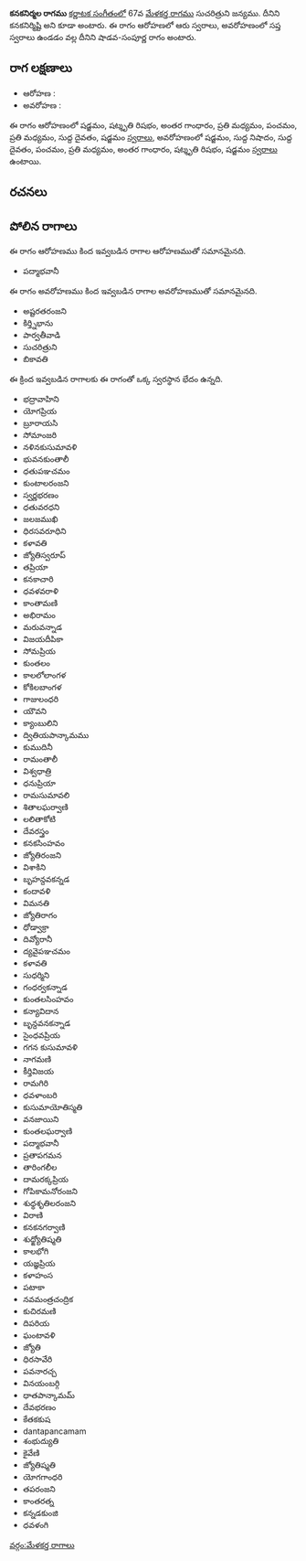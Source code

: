 {{Infobox ragam
	| name          	= కనకనిర్మల
	| synonym	    	= కనకనిర్మిష్టి
	| mela          	= 
	| chakra        	= 
	| janaka        	= 
	| type          	= శాడవ-సంపూర్ణ
	| arohanam      	= {{svaraC|S|R3|G3|M2|P|M2|D1|S'}} 
	| avarohanam    	= {{svaraC|S'|N1|D1|P|M2|G3|R3|S}}
	| jeeva         	=
	| chhaya        	=
	| nyasa         	=
	| vishesha      	= 
	| equivalent  		= 
}}
{{కర్ణాటక సంగీత రాగాలు}}
'''కనకనిర్మల రాగము''' [[కర్ణాటక సంగీతం]]లో 67వ [[మేళకర్త రాగము]] సుచరిత్రుని జన్యము. దీనిని కనకనిర్మిష్టి అని కూడా అంటారు. ఈ రాగం ఆరోహణలో ఆరు స్వరాలు, అవరోహణంలో సప్త స్వరాలు ఉండడం వల్ల దీనిని షాడవ-సంపూర్ణ రాగం అంటారు.


==రాగ లక్షణాలు==


* ఆరోహణ : {{svaraC|S|R3|G3|M2|P|M2|D1|S'}} 
* అవరోహణ : {{svaraC|S'|N1|D1|P|M2|G3|R3|S}}

ఈ రాగం ఆరోహణంలో షడ్జమం, షట్శృతి రిషభం, అంతర గాంధారం, ప్రతి మధ్యమం, పంచమం, ప్రతి మధ్యమం, సుద్ద దైవతం, షడ్జమం [[స్వరాలు]], అవరోహణంలో షడ్జమం, సుద్ద నిషాదం, సుద్ద దైవతం, పంచమం, ప్రతి మధ్యమం, అంతర గాంధారం, షట్శృతి రిషభం, షడ్జమం [[స్వరాలు]] ఉంటాయి.

==రచనలు==



==పోలిన రాగాలు==
ఈ రాగం ఆరోహణము కింద ఇవ్వబడిన రాగాల ఆరోహణముతో సమానమైనది.
* పద్మాభవానీ

ఈ రాగం అవరోహణము కింద ఇవ్వబడిన రాగాల అవరోహణముతో సమానమైనది.
* అష్టరతరంజని
* కిర్త్నిభాను
* పార్వతీవాడి
* సుచరిత్రుని
* బికావతి

ఈ క్రింద ఇవ్వబడిన రాగాలకు ఈ రాగంతో ఒక్క స్వరస్థాన భేదం ఉన్నది.
* భద్రావాహిని
* యోగప్రియ
* బ్రూరాయసి
* సోమాంజరి
* నళినకుసుమావళి
* భువనకుంతాలీ
* ధతుపఞచమం
* కుంటాలరంజని
* స్వర్ణభరణం
* ధతువరధని
* జలజముఖి
* ధిరసవరూధిని
* కళావతి
* జ్యోతిస్వరూప్
* తప్రియా
* కనకాచారి
* ధవళవరాళి
* కాంతామణి
* అభిరామం
* మరువన్నాడ
* విజయదీపికా
* సోమప్రియ
* కుంతలం
* కాలలోలాంగళ
* కోకిలబాంగళ
* గాజులంధరి
* యౌవని
* క్యాంబులిని
* ద్వితియపాన్కామము
* కుముదినీ
* రామంతాలీ
* విశ్వధాత్రి
* ధనుప్రియా
* రామసుమావలి
* శితాలఘర్వాణి
* లలితాకోటి
* దేవరస్త్రం
* కనకసింహవం
* జ్యోతిరంజని
* విశాకిని
* బృహన్దవకన్నడ
* కందావళి
* విమనతి
* జ్యోతిరాగం
* ధోడ్వాక్రా
* దివ్యోరానీ
* ద్యవైపఞచమం
* కళావతి
* సుధర్మిని
* గంధర్వకన్నాడ
* కుంతలసింహవం
* కన్యావిదాన
* బృన్దవనకన్నాడ
* సైంధవప్రియ
* గగన కుసుమావళి
* నాగమణి
* కీర్తివిజయ
* రామగిరి
* ధవళాంబరి
* కుసుమాయోతిస్మతి
* వనజాయిని
* కుంతలఘర్వాణి
* పద్మాభవానీ
* ప్రతాపగమన
* తారింగలీల
* దామరక్కప్రియ
* గోపికామనోరంజని
* శుధ్ధశృతిలరంజని
* విరాణి
* కనకనగర్వాణి
* శుధ్జ్యోతిష్మతి
* కాలభోగి
* యజ్ఞప్రియ
* కళాహంస
* పటాకా
* నవమంత్రచంద్రిక
* కుచిరమణి
* దిపరియ
* ఘంటావళి
* జ్యోతి
* ధిరసావేరి
* పవనారచ్చ
* వినయంబర్గి
* ధాతపాన్కామమ్
* దేవభరణం
* కేతకకుష
* dantapancamam
* శంభుద్యుతి
* కైవేణి
* జ్యోతిష్మతి
* యోగగాంధరి
* తపరంజని
* కాంతరత్న
* కన్నడకుంజి
* ధవళంగి



[[వర్గం:మేళకర్త రాగాలు]]
